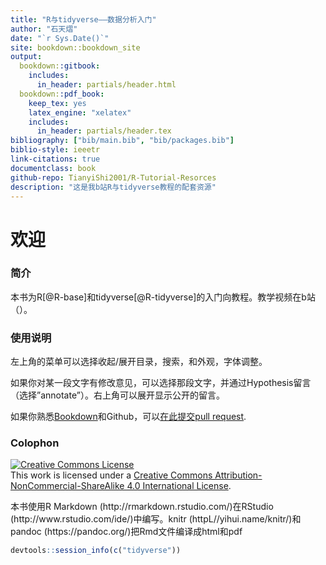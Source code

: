 ```yaml
---
title: "R与tidyverse——数据分析入门"
author: "石天熠"
date: "`r Sys.Date()`"
site: bookdown::bookdown_site
output:
  bookdown::gitbook:
    includes:
      in_header: partials/header.html
  bookdown::pdf_book:
    keep_tex: yes
    latex_engine: "xelatex"
    includes:
      in_header: partials/header.tex
bibliography: ["bib/main.bib", "bib/packages.bib"]
biblio-style: ieeetr
link-citations: true
documentclass: book
github-repo: TianyiShi2001/R-Tutorial-Resorces
description: "这是我b站R与tidyverse教程的配套资源"
---
```


# 欢迎 {-#welcome}

### 简介 {-#简介}
本书为R[@R-base]和tidyverse[@R-tidyverse]的入门向教程。教学视频在b站（）。

### 使用说明 {-#说明}
左上角的菜单可以选择收起/展开目录，搜索，和外观，字体调整。

如果你对某一段文字有修改意见，可以选择那段文字，并通过Hypothesis留言（选择"annotate"）。右上角可以展开显示公开的留言。

如果你熟悉[Bookdown](https://bookdown.org)和Github，可以[在此提交pull request](https://github.com/TianyiShi2001/R-Tutorial-Resorces).

### Colophon {-}

<a rel="license" href="http://creativecommons.org/licenses/by-nc-sa/4.0/"><img alt="Creative Commons License" style="border-width:0" src="https://i.creativecommons.org/l/by-nc-sa/4.0/88x31.png" /></a><br />This work is licensed under a <a rel="license" href="http://creativecommons.org/licenses/by-nc-sa/4.0/">Creative Commons Attribution-NonCommercial-ShareAlike 4.0 International License</a>.
\doclicenseThis

本书使用R Markdown (http://rmarkdown.rstudio.com/)在RStudio (http://www.rstudio.com/ide/)中编写。knitr (httpL//yihui.name/knitr/)和pandoc (https://pandoc.org/)把Rmd文件编译成html和pdf

```r
devtools::session_info(c("tidyverse"))
```
